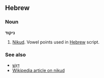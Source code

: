 ==Hebrew==
===Noun===
'''ניקוד'''

# [[Nikud]]. Vowel points used in [[Hebrew]] script.

===See also===
*[[דגש|דָּגֵשׁ]]
*[[w:Niqqud|Wikipedia article on nikud]]